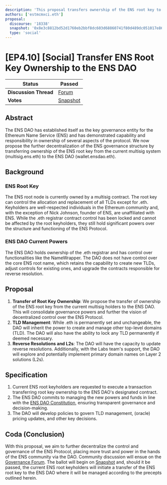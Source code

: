 ```yaml
---
description: 'This proposal transfers ownership of the ENS root key to the ENS DAO, aiming to further decentralize governance and enhance community trust and power in managing the ENS Protocol.'
authors: ['estmcmxci.eth']
proposal:
  discourse: '18338'
  snapshot: '0x8e3c8812bd52d1760eb2bbf8dc603d68860741f80d489dc051017e863151a242'
  type: 'social'
---
```


# [EP4.10] [Social] Transfer ENS Root Key Ownership to the ENS DAO

| **Status**            | Passed                                                                                                                   |
| --------------------- | ------------------------------------------------------------------------------------------------------------------------ |
| **Discussion Thread** | [Forum](https://discuss.ens.domains/t/18338)                                                                             |
| **Votes**             | [Snapshot](https://snapshot.box/#/s:ens.eth/proposal/0x8e3c8812bd52d1760eb2bbf8dc603d68860741f80d489dc051017e863151a242) |

## Abstract

The ENS DAO has established itself as the key governance entity for the Ethereum Name Service (ENS) and has demonstrated capability and responsibility in ownership of several aspects of the protocol. We now propose the further decentralization of the ENS governance structure by transferring ownership of the ENS root key from the current multisig system (multisig.ens.eth) to the ENS DAO (wallet.ensdao.eth).

## Background

### ENS Root Key

The ENS root node is currently owned by a multisig contract. The root key can control the allocation and replacement of all TLDs except for .eth. Keyholders are well-respected individuals in the Ethereum community and, with the exception of Nick Johnson, founder of ENS, are unaffiliated with ENS. While the .eth registrar contract control has been locked and cannot be affected by the root keyholders, they still hold significant powers over the structure and functioning of the ENS Protocol.

### ENS DAO Current Powers

The ENS DAO holds ownership of the .eth registrar and has control over functionalities like the NameWrapper. The DAO does not have control over the core ENS root name, which retains the capability to create new TLDs, adjust controls for existing ones, and upgrade the contracts responsible for reverse resolution.

## Proposal

1. **Transfer of Root Key Ownership**: We propose the transfer of ownership of the ENS root key from the current multisig holders to the ENS DAO. This will consolidate governance powers and further the vision of decentralized control over the ENS Protocol.
2. **TLD Management**: While .eth is permanently set and unchangeable, the DAO will inherit the power to create and manage other top-level domains (TLD). The DAO will also have the ability to lock any TLD permanently if deemed necessary.
3. **Reverse Resolutions and L2s**: The DAO will have the capacity to update reverse resolutions. Additionally, with the Labs team's support, the DAO will explore and potentially implement primary domain names on Layer 2 solutions (L2s).

## Specification

1. Current ENS root keyholders are requested to execute a transaction transferring root key ownership to the ENS DAO's designated contract.
2. The ENS DAO commits to managing the new powers and funds in line with the [ENS DAO Constitution](/dao/constitution), ensuring transparent governance and decision-making.
3. The DAO will develop policies to govern TLD management, (oracle) pricing updates, and other key decisions.

## Coda (Conclusion)

With this proposal, we aim to further decentralize the control and governance of the ENS Protocol, placing more trust and power in the hands of the ENS community via the DAO. Community discussion will ensue on the [Governance Forum](https://discuss.ens.domains). The ballot will begin on [Snapshot](https://snapshot.org/#/ens.eth) and, should it be passed, the current ENS root keyholders will initiate a transfer of the ENS root key to the ENS DAO where it will be managed according to the precepts outlined herein.
